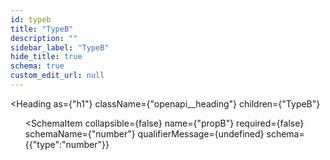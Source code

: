 ```yaml
---
id: typeb
title: "TypeB"
description: ""
sidebar_label: "TypeB"
hide_title: true
schema: true
custom_edit_url: null
---
```



<Heading
  as={"h1"}
  className={"openapi__heading"}
  children={"TypeB"}
>
</Heading>





<ul>
  <SchemaItem
    collapsible={false}
    name={"type"}
    required={true}
    schemaName={"string"}
    qualifierMessage={"**Possible values:** [`typeB`]"}
    schema={{"type":"string","enum":["typeB"]}}
  >
    
  </SchemaItem><SchemaItem
    collapsible={false}
    name={"propB"}
    required={false}
    schemaName={"number"}
    qualifierMessage={undefined}
    schema={{"type":"number"}}
  >
    
  </SchemaItem>
</ul>
            